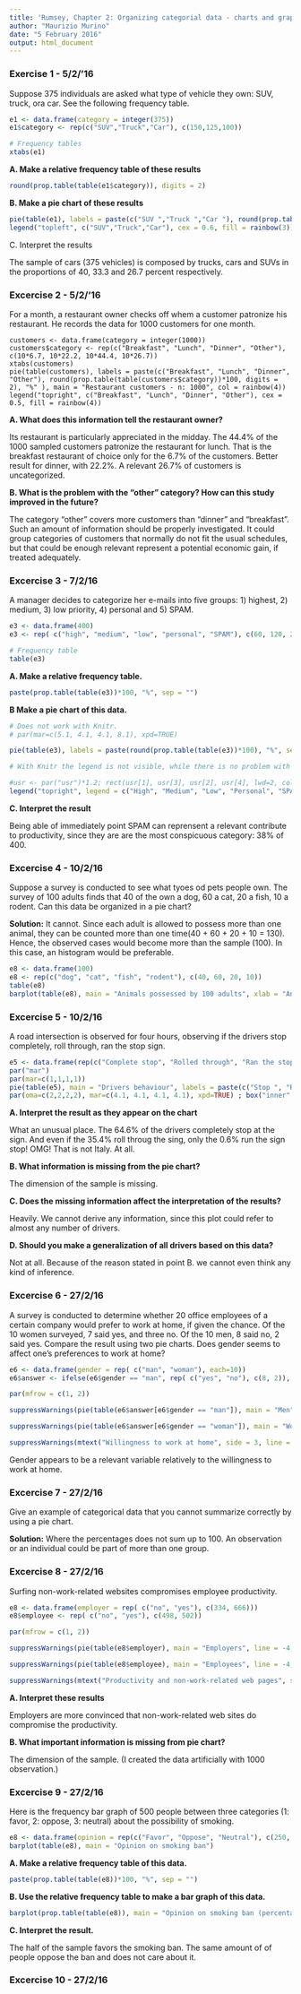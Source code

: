 ```yaml
---
title: 'Rumsey, Chapter 2: Organizing categorial data - charts and graphs. [Ongoing]'
author: "Maurizio Murino"
date: "5 February 2016"
output: html_document
---
```

### Exercise 1 - 5/2/'16

Suppose 375 individuals are asked what type of vehicle they own: SUV, truck, ora car. See the following frequency table.

```r
e1 <- data.frame(category = integer(375)) 
e1$category <- rep(c("SUV","Truck","Car"), c(150,125,100))

# Frequency tables
xtabs(e1) 
```

__A. Make a relative frequency table of these results__

```r
round(prop.table(table(e1$category)), digits = 2)
```

__B. Make a pie chart of these results__

```r
pie(table(e1), labels = paste(c("SUV ","Truck ","Car "), round(prop.table(table(e1$category))*100, digits = 1), "%", sep = "") , main = "Vehicles - n: 375", col = rainbow(3))
legend("topleft", c("SUV","Truck","Car"), cex = 0.6, fill = rainbow(3))
```

C. Interpret the results

The sample of cars (375 vehicles) is composed by trucks, cars and SUVs in the proportions of 40, 33.3 and 26.7 percent respectively.

### Excercise 2 - 5/2/'16

For a month, a restaurant owner checks off whem a customer patronize his restaurant. He records the data for 1000 customers for one month. 

```r2
customers <- data.frame(category = integer(1000))
customers$category <- rep(c("Breakfast", "Lunch", "Dinner", "Other"), c(10*6.7, 10*22.2, 10*44.4, 10*26.7))
xtabs(customers)
pie(table(customers), labels = paste(c("Breakfast", "Lunch", "Dinner", "Other"), round(prop.table(table(customers$category))*100, digits = 2), "%" ), main = "Restaurant customers - n: 1000", col = rainbow(4))
legend("topright", c("Breakfast", "Lunch", "Dinner", "Other"), cex = 0.5, fill = rainbow(4))
```

__A. What does this information tell the restaurant owner?__

Its restaurant is particularly appreciated in the midday. The 44.4% of the 1000 sampled customers patronize the restaurant for lunch. That is the breakfast restaurant of choice only for the 6.7% of the customers. Better result for dinner, with 22.2%. A relevant 26.7% of customers is uncategorized.

__B. What is the problem with the "other" category? How can this study improved in the future?__

The category "other" covers more customers than "dinner" and "breakfast". Such an amount of information should be properly investigated. It could group categories of customers that normally do not fit the usual schedules, but that could be enough relevant represent a potential economic gain, if treated adequately. 

### Excercise 3 - 7/2/16

A manager decides to categorize her e-mails into five groups: 1) highest, 2) medium, 3) low priority, 4) personal and 5) SPAM.

```r
e3 <- data.frame(400)
e3 <- rep( c("high", "medium", "low", "personal", "SPAM"), c(60, 120, 20, 50, 150))

# Frequency table
table(e3)
```

__A. Make a relative frequency table.__

```r
paste(prop.table(table(e3))*100, "%", sep = "")
```

__B Make a pie chart of this data.__

```r
# Does not work with Knitr.
# par(mar=c(5.1, 4.1, 4.1, 8.1), xpd=TRUE)

pie(table(e3), labels = paste(round(prop.table(table(e3))*100), "%", sep = ""), col = heat.colors(5), main = "Mail received - n: 400")

# With Knitr the legend is not visible, while there is no problem with the normal plot output.

#usr <- par("usr")*1.2; rect(usr[1], usr[3], usr[2], usr[4], lwd=2, col=NA)
legend("topright", legend = c("High", "Medium", "Low", "Personal", "SPAM"), fill = heat.colors(5), title = "Categories", cex = 0.6)

```

__C. Interpret the result__

Being able of immediately point SPAM can reprensent a relevant contribute to productivity, since they are are the most conspicuous category: 38% of 400.

### Excercise 4 - 10/2/16

Suppose a survey is conducted to see what tyoes od pets people own. The survey of 100 adults finds that 40 of the own a dog, 60 a cat, 20 a fish, 10 a rodent. Can this data be organized in a pie chart?

__Solution:__
It cannot. Since each adult is allowed to possess more than one animal, they can be counted more than one time(40 + 60 + 20 + 10 = 130). Hence, the observed cases would become more than the sample (100). 
In this case, an histogram would be preferable.

```r
e8 <- data.frame(100)
e8 <- rep(c("dog", "cat", "fish", "rodent"), c(40, 60, 20, 10))
table(e8)
barplot(table(e8), main = "Animals possessed by 100 adults", xlab = "Animal", ylab = "Count", col = gray.colors(4))

```

### Excercise 5 - 10/2/16

A road intersection is observed for four hours, observing if the drivers stop completely, roll through, ran the stop sign. 

``` r
e5 <- data.frame(rep(c("Complete stop", "Rolled through", "Ran the stop sign"), c(64.2, 35.2, 0.6)))
par("mar")
par(mar=c(1,1,1,1))
pie(table(e5), main = "Drivers behaviour", labels = paste(c("Stop ", "Roll through ", "Ran the stop "), round(prop.table(table(e5))*100, 1), "%", sep = ""))
par(oma=c(2,2,2,2), mar=c(4.1, 4.1, 4.1, 4.1), xpd=TRUE) ; box("inner", col="black", lwd=3)
```

__A. Interpret the result as they appear on the chart__

What an unusual place. The 64.6% of the drivers completely stop at the sign. And even if the 35.4% roll throug the sing, only the 0.6% run the sign stop! OMG! That is not Italy. At all.

__B. What information is missing from the pie chart?__

The dimension of the sample is missing.

__C. Does the missing information affect the interpretation of the results?__

Heavily. We cannot derive any information, since this plot could refer to almost any number of drivers.

__D. Should you make a generalization of all drivers based on this data?__

Not at all. Because of the reason stated in point B. we cannot even think any kind of inference.

### Excercise 6 - 27/2/16

A survey is conducted to determine whether 20 office employees of a certain company would prefer to work at home, if given the chance. Of the 10 women surveyed, 7 said yes, and three no. Of the 10 men, 8 said no, 2 said yes. Compare the result using two pie charts. Does gender seems to affect one's preferences to work at home?

```r
e6 <- data.frame(gender = rep( c("man", "woman"), each=10))
e6$answer <- ifelse(e6$gender == "man", rep( c("yes", "no"), c(8, 2)), rep( c("yes", "no"), c(3, 7)))
```

``` r
par(mfrow = c(1, 2))

suppressWarnings(pie(table(e6$answer[e6$gender == "man"]), main = "Men", line = -4, labels = paste(c("Yes ", "No "), round(prop.table(table(e6$answer[e6$gender == "man"]))*100, 1), "%", sep = "")))

suppressWarnings(pie(table(e6$answer[e6$gender == "woman"]), main = "Women", line = -4, labels = paste(c("Yes ", "No "), round(prop.table(table(e6$answer[e6$gender == "woman"]))*100, 1), "%", sep = "")))

suppressWarnings(mtext("Willingness to work at home", side = 3, line = -2, outer = TRUE, cex=2,font=2))
```

Gender appears to be a relevant variable relatively to the willingness to work at home.

### Excercise 7 - 27/2/16

Give an example of categorical data that you cannot summarize correctly by using a pie chart.

__Solution:__
Where the percentages does not sum up to 100. An observation or an individual could be part of more than one group. 

### Excercise 8 - 27/2/16

Surfing non-work-related websites compromises employee productivity. 

```r
e8 <- data.frame(employer = rep( c("no", "yes"), c(334, 666)))
e8$employee <- rep( c("no", "yes"), c(498, 502))
```

```r
par(mfrow = c(1, 2))

suppressWarnings(pie(table(e8$employer), main = "Employers", line = -4, labels = paste(c("Yes ", "No "), round(prop.table(table(e8$employer))*100, 1), "%", sep = "")))

suppressWarnings(pie(table(e8$employee), main = "Employees", line = -4, labels = paste(c("Yes ", "No "), round(prop.table(table(e8$employee))*100, 1), "%", sep = "")))

suppressWarnings(mtext("Productivity and non-work-related web pages", side = 3, line = -2, outer = TRUE, cex=2,font=2))
```

__A. Interpret these results__

Employers are more convinced that non-work-related web sites do compromise the productivity.

__B. What important information is missing from pie chart?__

The dimension of the sample. (I created the data artificially with 1000 observation.)

### Excercise 9 - 27/2/16

Here is the frequency bar graph of 500 people between three categories (1: favor, 2: oppose, 3: neutral) about the possibility of smoking.

```r
e8 <- data.frame(opinion = rep(c("Favor", "Oppose", "Neutral"), c(250, 125, 125)))
barplot(table(e8), main = "Opinion on smoking ban")
```

__A. Make a relative frequency table of this data.__

```r
paste(prop.table(table(e8))*100, "%", sep = "")
```

__B. Use the relative frequency table to make a bar graph of this data.__

```r
barplot(prop.table(table(e8)), main = "Opinion on smoking ban (percentage")
```

__C. Interpret the result.__

The half of the sample favors the smoking ban. The same amount of of people oppose the ban and does not care about it.

### Excercise 10 - 27/2/16
